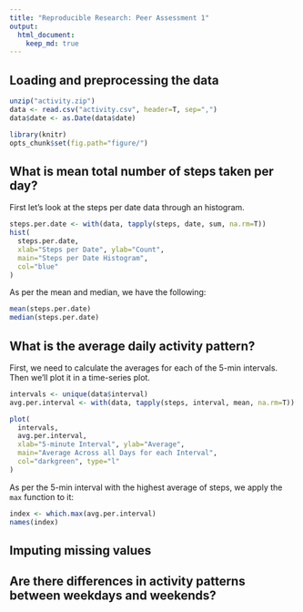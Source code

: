 ```yaml
---
title: "Reproducible Research: Peer Assessment 1"
output: 
  html_document:
    keep_md: true
---
```



## Loading and preprocessing the data

```r
unzip("activity.zip")
data <- read.csv("activity.csv", header=T, sep=",")
data$date <- as.Date(data$date)

library(knitr)
opts_chunk$set(fig.path="figure/")
```


## What is mean total number of steps taken per day?

First let's look at the steps per date data through an histogram.
```r
steps.per.date <- with(data, tapply(steps, date, sum, na.rm=T))
hist(
  steps.per.date,
  xlab="Steps per Date", ylab="Count",
  main="Steps per Date Histogram",
  col="blue"
)
```

As per the mean and median, we have the following:
```r
mean(steps.per.date)
median(steps.per.date)
```

## What is the average daily activity pattern?

First, we need to calculate the averages for each of the 5-min intervals. Then we'll plot it in a time-series plot.
```r
intervals <- unique(data$interval)
avg.per.interval <- with(data, tapply(steps, interval, mean, na.rm=T))

plot(
  intervals,
  avg.per.interval,
  xlab="5-minute Interval", ylab="Average",
  main="Average Across all Days for each Interval",
  col="darkgreen", type="l"
)
```

As per the 5-min interval with the highest average of steps, we apply the `max` function to it:
```r
index <- which.max(avg.per.interval)
names(index)
```


## Imputing missing values



## Are there differences in activity patterns between weekdays and weekends?
